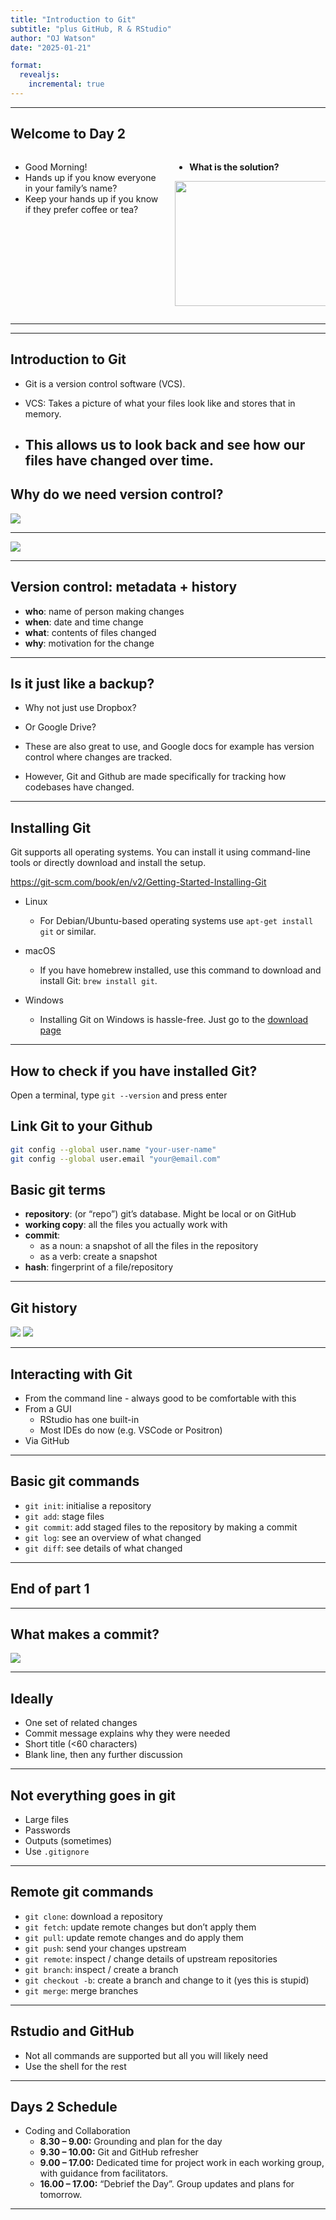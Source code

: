 ```yaml
---
title: "Introduction to Git"
subtitle: "plus GitHub, R & RStudio"
author: "OJ Watson"
date: "2025-01-21"

format:
  revealjs:
    incremental: true   
---
```



---

## Welcome to Day 2  {.smaller}

:::: {.columns}


::: {.column width="50%"}

- Good Morning!
- Hands up if you know everyone in your family's name?
- Keep your hands up if you know if they prefer coffee or tea?

:::

::: {.column width="50%"}

- **What is the solution?**

<div style="text-align: left;">
  <img src="images/jenga.png" class="fragment" width="700" height="200" />
</div>
:::

::::

---

---

## Introduction to Git 

- Git is a version control software (VCS).

- VCS: Takes a picture of what your files look like and stores that in memory. 
- This allows us to look back and see how our files have changed over time.  
---

## Why do we need version control?

![](pics/phdcomics.gif)

---

![](pics/manual_vc.png)

---

## Version control: metadata + history

- **who**: name of person making changes
- **when**: date and time change
- **what**: contents of files changed
- **why**: motivation for the change

---

## Is it just like a backup?

- Why not just use Dropbox?
- Or Google Drive?

- These are also great to use, and Google docs for example has version control where changes are tracked.

- However, Git and Github are made specifically for tracking how codebases have changed.

---

## Installing Git {.smaller}

Git supports all operating systems. You can install it using command-line tools or directly download and install the setup. 

[https://git-scm.com/book/en/v2/Getting-Started-Installing-Git](https://git-scm.com/book/en/v2/Getting-Started-Installing-Git)

- Linux

  - For Debian/Ubuntu-based operating systems use  `apt-get install git` or similar.

- macOS

  - If you have homebrew installed, use this command to download and install Git: `brew install git`.

- Windows

  - Installing Git on Windows is hassle-free. Just go to the [download page](https://git-scm.com/downloads/win)
  
---

## How to check if you have installed Git? 

Open a terminal, type `git --version` and press enter

## Link Git to your Github

```.bash
git config --global user.name "your-user-name"
git config --global user.email "your@email.com"
```

## Basic git terms

- **repository**: (or "repo") git's database. Might be local or on GitHub
- **working copy**: all the files you actually work with
- **commit**:
  - as a noun: a snapshot of all the files in the repository
  - as a verb: create a snapshot
- **hash**: fingerprint of a file/repository

---

## Git history

![](pics/graph_linear.png)
![](pics/graph_nonlinear.png)

---

## Interacting with Git

- From the command line - always good to be comfortable with this
- From a GUI
  - RStudio has one built-in
  - Most IDEs do now (e.g. VSCode or Positron)
- Via GitHub

---

## Basic git commands {.smaller}

- `git init`: initialise a repository
- `git add`: stage files
- `git commit`: add staged files to the repository by making a commit
- `git log`: see an overview of what changed
- `git diff`: see details of what changed

---

## End of part 1

---

## What makes a commit?

![](pics/xkcd_1296.png)

---

## Ideally

* One set of related changes
* Commit message explains why they were needed
* Short title (<60 characters)
* Blank line, then any further discussion

---

## Not everything goes in git

* Large files
* Passwords
* Outputs (sometimes)
* Use `.gitignore`

---

## Remote git commands

* `git clone`: download a repository
* `git fetch`: update remote changes but don't apply them
* `git pull`: update remote changes and do apply them
* `git push`: send your changes upstream
* `git remote`: inspect / change details of upstream repositories
* `git branch`: inspect / create a branch
* `git checkout -b`: create a branch and change to it (yes this is stupid)
* `git merge`: merge branches

---

## Rstudio and GitHub

* Not all commands are supported but all you will likely need
* Use the shell for the rest

---

## Days 2 Schedule  {.smaller}

- Coding and Collaboration
  - **8.30 – 9.00:** Grounding and plan for the day
  - **9.30 – 10.00:** Git and GitHub refresher
  - **9.00 – 17.00:** Dedicated time for project work in each working group, with guidance from facilitators.
  - **16.00 – 17.00:** "Debrief the Day". Group updates and plans for tomorrow.

---
